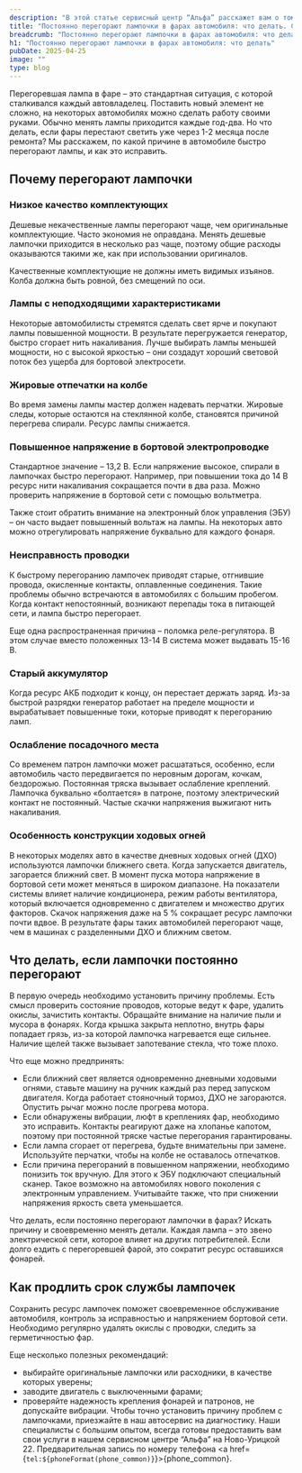 ```yaml
---
description: "В этой статье сервисный центр “Альфа” расскажет вам о том, что делать, если постоянно перегорают лампочки в фарах автомобиля"
title: "Постоянно перегорают лампочки в фарах автомобиля: что делать. Сервисный центр “Альфа”"
breadcrumb: "Постоянно перегорают лампочки в фарах автомобиля: что делать"
h1: "Постоянно перегорают лампочки в фарах автомобиля: что делать"
pubDate: 2025-04-25
image: ""
type: blog
---
```


Перегоревшая лампа в фаре – это стандартная ситуация, с которой сталкивался каждый автовладелец. Поставить новый элемент не сложно, на некоторых автомобилях можно сделать работу своими руками. Обычно менять лампы приходится каждые год-два. Но что делать, если фары перестают светить уже через 1-2 месяца после ремонта? Мы расскажем, по какой причине в автомобиле быстро перегорают лампы, и как это исправить. 

<h2 class="mt-12">Почему перегорают лампочки</h2>
<h3><strong>Низкое качество комплектующих</strong></h3>

Дешевые некачественные лампы перегорают чаще, чем оригинальные комплектующие. Часто экономия не оправдана. Менять дешевые лампочки приходится в несколько раз чаще, поэтому общие расходы оказываются такими же, как при использовании оригиналов. 

Качественные комплектующие не должны иметь видимых изъянов. Колба должна быть ровной, без смещений по оси. 

<h3><strong>Лампы с неподходящими характеристиками</strong></h3>

Некоторые автомобилисты стремятся сделать свет ярче и покупают лампы повышенной мощности. В результате перегружается генератор, быстро сгорает нить накаливания. Лучше выбирать лампы меньшей мощности, но с высокой яркостью – они создадут хороший световой поток без ущерба для бортовой электросети. 

<h3><strong>Жировые отпечатки на колбе</strong></h3>

Во время замены лампы мастер должен надевать перчатки. Жировые следы, которые остаются на стеклянной колбе, становятся причиной перегрева спирали. Ресурс лампы снижается. 

<h3><strong>Повышенное напряжение в бортовой электропроводке</strong></h3>

Стандартное значение – 13,2 В. Если напряжение высокое, спирали в лампочках быстро перегорают. Например, при повышении тока до 14 В ресурс нити накаливания сокращается почти в два раза. Можно проверить напряжение в бортовой сети с помощью вольтметра. 

Также стоит обратить внимание на электронный блок управления (ЭБУ) – он часто выдает повышенный вольтаж на лампы. На некоторых авто можно отрегулировать напряжение буквально для каждого фонаря. 

<h3><strong>Неисправность проводки</strong></h3>

К быстрому перегоранию лампочек приводят старые, отгнившие провода, окисленные контакты, оплавленные соединения. Такие проблемы обычно встречаются в автомобилях с большим пробегом. Когда контакт непостоянный, возникают перепады тока в питающей сети, и лампа быстро перегорает. 

Еще одна распространенная причина – поломка реле-регулятора. В этом случае вместо положенных 13-14 В система может выдавать 15-16 В. 

<h3><strong>Старый аккумулятор</strong></h3>

Когда ресурс АКБ подходит к концу, он перестает держать заряд. Из-за быстрой разрядки генератор работает на пределе мощности и вырабатывает повышенные токи, которые приводят к перегоранию ламп. 

<h3><strong>Ослабление посадочного места</strong></h3>

Со временем патрон лампочки может расшататься, особенно, если автомобиль часто передвигается по неровным дорогам, кочкам, бездорожью. Постоянная тряска вызывает ослабление креплений. Лампочка буквально «болтается» в патроне, поэтому электрический контакт не постоянный. Частые скачки напряжения выжигают нить накаливания. 

<h3><strong>Особенность конструкции ходовых огней</strong></h3>

В некоторых моделях авто в качестве дневных ходовых огней (ДХО) используются лампочки ближнего света. Когда запускается двигатель, загорается ближний свет. В момент пуска мотора напряжение в бортовой сети может меняться в широком диапазоне. На показатели системы влияет наличие кондиционера, режим работы вентилятора, который включается одновременно с двигателем и множество других факторов. Скачок напряжения даже на 5 % сокращает ресурс лампочки почти вдвое. В результате фары таких автомобилей перегорают чаще, чем в машинах с разделенными ДХО и ближним светом. 

<h2 class="mt-12">Что делать, если лампочки постоянно перегорают</h2>
В первую очередь необходимо установить причину проблемы. Есть смысл проверить состояние проводов, которые ведут к фаре, удалить окислы, зачистить контакты. Обращайте внимание на наличие пыли и мусора в фонарях. Когда крышка закрыта неплотно, внутрь фары попадает грязь, из-за которой лампочка нагревается еще сильнее. Наличие щелей также вызывает запотевание стекла, что тоже плохо. 

Что еще можно предпринять: 

+ Если ближний свет является одновременно дневными ходовыми огнями, ставьте машину на ручник каждый раз перед запуском двигателя. Когда работает стояночный тормоз, ДХО не загораются. Опустить рычаг можно после прогрева мотора. 
+ Если обнаружены вибрации, люфт в креплениях фар, необходимо это исправить. Контакты реагируют даже на хлопанье капотом, поэтому при постоянной тряске частые перегорания гарантированы. 
+ Если лампа сгорает от перегрева, будьте внимательны при замене. Используйте перчатки, чтобы на колбе не оставалось отпечатков. 
+ Если причина перегораний в повышенном напряжении, необходимо понизить ток вручную. Для этого к ЭБУ подключают специальный сканер. Такое возможно на автомобилях нового поколения с электронным управлением. Учитывайте также, что при снижении напряжения яркость света уменьшается. 

Что делать, если постоянно перегорают лампочки в фарах? Искать причину и своевременно менять детали. Каждая лампа – это звено электрической сети, которое влияет на других потребителей. Если долго ездить с перегоревшей фарой, это сократит ресурс оставшихся фонарей. 

<h2 class="mt-12">Как продлить срок службы лампочек</h2>
Сохранить ресурс лампочек поможет своевременное обслуживание автомобиля, контроль за исправностью и напряжением бортовой сети. Необходимо регулярно удалять окислы с проводки, следить за герметичностью фар. 

Еще несколько полезных рекомендаций: 

+ выбирайте оригинальные лампочки или расходники, в качестве которых уверены; 
+ заводите двигатель с выключенными фарами; 
+ проверяйте надежность крепления фонарей и патронов, не допускайте вибрации.
Чтобы точно установить причину проблем с лампочками, приезжайте в наш автосервис на диагностику. Наши специалисты с большим опытом, всегда готовы предоставить вам свои услуги в нашем сервисном центре “Альфа” на Ново-Урицкой 22. Предварительная запись по номеру телефона <a href={`tel:${phoneFormat(phone_common)}`}>{phone_common}</a>.



